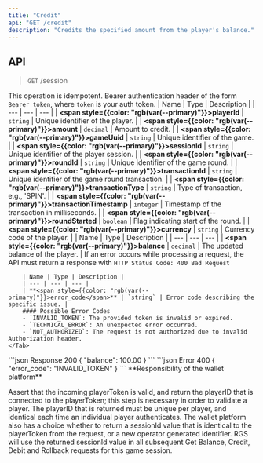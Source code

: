 ```yaml
---
title: "Credit"
api: "GET /credit"
description: "Credits the specified amount from the player's balance."
---
```


## API
>`GET` /session

<Note>This operation is idempotent.</Note>
<Tabs>
    <Tab title="Headers">
        <ParamField header="Authorization" type="string" required={true}>
            Bearer authentication header of the form `Bearer token`, where `token` is your auth token.
        </ParamField>
    </Tab>
    <Tab title="Query Parameters">
        | Name | Type | Description |
        | --- | --- | --- |
        | **<span style={{color: "rgb(var(--primary)"}}>playerId</span>** | `string` | Unique identifier of the player. |
        | **<span style={{color: "rgb(var(--primary)"}}>amount</span>** | `decimal` | Amount to credit. |
        | **<span style={{color: "rgb(var(--primary)"}}>gameUuid</span>** | `string` | Unique identifier of the game. |
        | **<span style={{color: "rgb(var(--primary)"}}>sessionId</span>** | `string` | Unique identifier of the player session. |
        | **<span style={{color: "rgb(var(--primary)"}}>roundId</span>** | `string` | Unique identifier of the game round. |
        | **<span style={{color: "rgb(var(--primary)"}}>transactionId</span>** | `string` | Unique identifier of the game round transaction. |
        | **<span style={{color: "rgb(var(--primary)"}}>transactionType</span>** | `string` | Type of transaction, e.g., 'SPIN'. |
        | **<span style={{color: "rgb(var(--primary)"}}>transactionTimestamp</span>** | `integer` | Timestamp of the transaction in milliseconds. |
        | **<span style={{color: "rgb(var(--primary)"}}>roundStarted</span>** | `boolean` | Flag indicating start of the round. |
        | **<span style={{color: "rgb(var(--primary)"}}>currency</span>** | `string` | Currency code of the player. |
    </Tab>
    <Tab title="Response">
        | Name | Type | Description |
        | --- | --- | --- |
        | **<span style={{color: "rgb(var(--primary)"}}>balance</span>** | `decimal` | The updated balance of the player. |
    </Tab>
    <Tab title="Error">
        <Warning>If an error occurs while processing a request, the API must return a response with `HTTP Status Code: 400 Bad Request`</Warning>

        | Name | Type | Description |
        | --- | --- | --- |
        | **<span style={{color: "rgb(var(--primary)"}}>error_code</span>** | `string` | Error code describing the specific issue. |
        #### Possible Error Codes
        - `INVALID_TOKEN`: The provided token is invalid or expired.
        - `TECHNICAL_ERROR`: An unexpected error occurred.
        - `NOT_AUTHORIZED`: The request is not authorized due to invalid Authorization header.
    </Tab>
</Tabs>
<ResponseExample>
    ```json Response 200
    {
        "balance": 100.00
    }
    ```
    ```json Error 400
    {
        "error_code": "INVALID_TOKEN"
    }
    ```
</ResponseExample>

<Warning>
    **Responsibility of the wallet platform**
</Warning>

Assert that the incoming playerToken is valid, and return the playerID that is connected to the playerToken; this step is necessary in order to validate a player. The playerID that is returned must be unique per player, and identical each time an individual player authenticates.
The wallet platform also has a choice whether to return a sessionId value that is identical to the playerToken from the request, or a new operator generated identifier. RGS will use the returned sessionId value in all subsequent Get Balance, Credit, Debit and Rollback requests for this game session.
